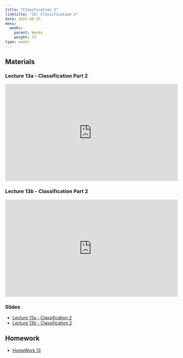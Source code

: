 ```yaml
---
title: "Classfication 2"
linktitle: "13: Classification 2"
date: 2025-08-25
menu:
  weeks:
    parent: Weeks
    weight: 13
type: weeks
---
```


## Materials

### Lecture 13a - Classification Part 2
<iframe width="560" height="315" src="https://www.youtube.com/embed/ojRYXQHhVeQ" title="PSC 4175 - Lecture 13a - Classification Part 2" frameborder="0" allow="accelerometer; autoplay; clipboard-write; encrypted-media; gyroscope; picture-in-picture; web-share" referrerpolicy="strict-origin-when-cross-origin" allowfullscreen></iframe>

### Lecture 13b - Classification Part 2
<iframe width="560" height="315" src="https://www.youtube.com/embed/woOrkpJkrDA" title="PSC 4175 - Lecture 13b - Classification Part 2" frameborder="0" allow="accelerometer; autoplay; clipboard-write; encrypted-media; gyroscope; picture-in-picture; web-share" referrerpolicy="strict-origin-when-cross-origin" allowfullscreen></iframe>

### Slides
- [Lecture 13a - Classification 2](../../lectures/13a_ClassificationPart2.html)
- [Lecture 13b - Classification 2](../../lectures/13b_ClassificationPart2.html)


## Homework
- [HomeWork 13](../../homeworks/psc4175_hw_13/)
